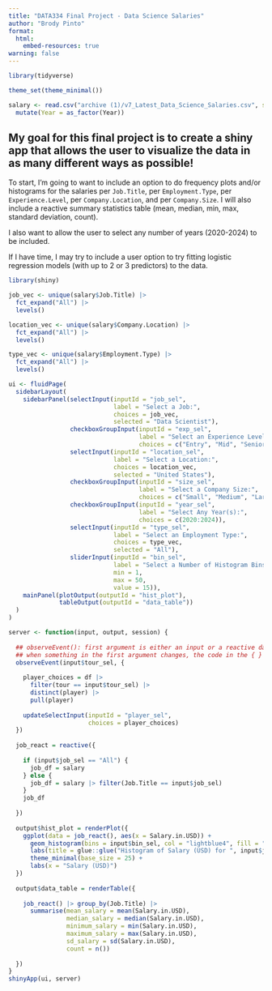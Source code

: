 ```yaml
---
title: "DATA334 Final Project - Data Science Salaries"
author: "Brody Pinto"
format: 
  html:
    embed-resources: true
warning: false
---
```


```r
library(tidyverse)

theme_set(theme_minimal())

salary <- read.csv("archive (1)/v7_Latest_Data_Science_Salaries.csv", stringsAsFactors = TRUE) |>
  mutate(Year = as_factor(Year))
```

## My goal for this final project is to create a shiny app that allows the user to visualize the data in as many different ways as possible!

To start, I'm going to want to include an option to do frequency plots and/or histograms for the salaries per `Job.Title`, per `Employment.Type`, per `Experience.Level`, per `Company.Location`, and per `Company.Size`. I will also include a reactive summary statistics table (mean, median, min, max, standard deviation, count).

I also want to allow the user to select any number of years (2020-2024) to be included.

If I have time, I may try to include a user option to try fitting logistic regression models (with up to 2 or 3 predictors) to the data.

```r
library(shiny)

job_vec <- unique(salary$Job.Title) |>
  fct_expand("All") |>
  levels()

location_vec <- unique(salary$Company.Location) |>
  fct_expand("All") |>
  levels()

type_vec <- unique(salary$Employment.Type) |>
  fct_expand("All") |>
  levels()

ui <- fluidPage(
  sidebarLayout(
    sidebarPanel(selectInput(inputId = "job_sel", 
                             label = "Select a Job:",
                             choices = job_vec,
                             selected = "Data Scientist"),
                 checkboxGroupInput(inputId = "exp_sel",
                                    label = "Select an Experience Level:",
                                    choices = c("Entry", "Mid", "Senior", "Executive")),
                 selectInput(inputId = "location_sel",
                             label = "Select a Location:",
                             choices = location_vec,
                             selected = "United States"),
                 checkboxGroupInput(inputId = "size_sel",
                                    label = "Select a Company Size:",
                                    choices = c("Small", "Medium", "Large")),
                 checkboxGroupInput(inputId = "year_sel",
                                    label = "Select Any Year(s):",
                                    choices = c(2020:2024)),
                 selectInput(inputId = "type_sel",
                             label = "Select an Employment Type:",
                             choices = type_vec,
                             selected = "All"),
                 sliderInput(inputId = "bin_sel",
                             label = "Select a Number of Histogram Bins:",
                             min = 1,
                             max = 50,
                             value = 15)),
    mainPanel(plotOutput(outputId = "hist_plot"),
              tableOutput(outputId = "data_table"))
  )
)

server <- function(input, output, session) {
  
  ## observeEvent(): first argument is either an input or a reactive data frame
  ## when something in the first argument changes, the code in the { } is triggered to update
  observeEvent(input$tour_sel, {
    
    player_choices = df |> 
      filter(tour == input$tour_sel) |>
      distinct(player) |> 
      pull(player)
    
    updateSelectInput(inputId = "player_sel",
                      choices = player_choices)
  })
  
  job_react = reactive({
    
    if (input$job_sel == "All") {
      job_df = salary
    } else {
      job_df = salary |> filter(Job.Title == input$job_sel)
    }
    job_df
    
  })
  
  output$hist_plot = renderPlot({
    ggplot(data = job_react(), aes(x = Salary.in.USD)) +
      geom_histogram(bins = input$bin_sel, col = "lightblue4", fill = "lightblue") +
      labs(title = glue::glue("Histogram of Salary (USD) for ", input$job_sel, " Jobs")) +
      theme_minimal(base_size = 25) +
      labs(x = "Salary (USD)")
  })
  
  output$data_table = renderTable({
    
    job_react() |> group_by(Job.Title) |>
      summarise(mean_salary = mean(Salary.in.USD),
                median_salary = median(Salary.in.USD),
                minimum_salary = min(Salary.in.USD),
                maximum_salary = max(Salary.in.USD),
                sd_salary = sd(Salary.in.USD),
                count = n())
    
  })
}
shinyApp(ui, server)
```

